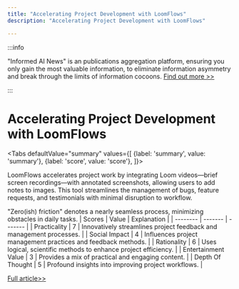 ```yaml
---
title: "Accelerating Project Development with LoomFlows"
description: "Accelerating Project Development with LoomFlows"

---
```



:::info

"Informed AI News" is an publications aggregation platform, ensuring you only gain the most valuable information, to eliminate information asymmetry and break through the limits of information cocoons.  [Find out more >>](/)

:::

# Accelerating Project Development with LoomFlows


<Tabs
	defaultValue="summary"
	values={[
	{label: 'summary', value: 'summary'},
	{label: 'score', value: 'score'},
]}>
<TabItem value="summary">


LoomFlows accelerates project work by integrating Loom videos—brief screen recordings—with annotated screenshots, allowing users to add notes to images. This tool streamlines the management of bugs, feature requests, and testimonials with minimal disruption to workflow.

"Zero(ish) friction" denotes a nearly seamless process, minimizing obstacles in daily tasks.
</TabItem>
<TabItem value="score">
	| Scores     | Value   | Explanation |
	| -------- | ------- | ------- |
	| Practicality  | 7    | Innovatively streamlines project feedback and management processes.    |
	| Social Impact | 4     | Influences project management practices and feedback methods.    |
	| Rationality    | 6    | Uses logical, scientific methods to enhance project efficiency.    |
	| Entertainment Value    | 3    | Provides a mix of practical and engaging content.    |
	| Depth Of Thought    | 5    | Profound insights into improving project workflows.    |
</TabItem>
</Tabs>

[Full article>>](https://www.producthunt.com/posts/loomflows)
